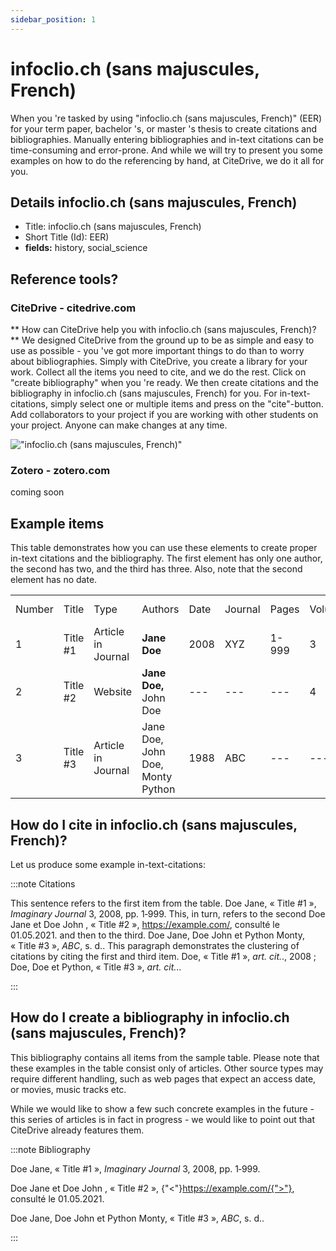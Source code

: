 ```yaml
---
sidebar_position: 1
---
```


# infoclio.ch (sans majuscules, French)

When you 're tasked by using "infoclio.ch (sans majuscules, French)" (EER) for your term paper, bachelor 's, or master 's thesis to create citations and bibliographies.
Manually entering bibliographies and in-text citations can be time-consuming and error-prone. And while we will try to present you some examples on how to do the referencing by hand, at CiteDrive, we do it all for you.

## Details  infoclio.ch (sans majuscules, French)
* Title: infoclio.ch (sans majuscules, French)
* Short Title (Id): EER)
* **fields:** history, social_science

## Reference tools?
### CiteDrive - citedrive.com
** How can CiteDrive help you with infoclio.ch (sans majuscules, French)? **
We designed CiteDrive from the ground up to be as simple and easy to use as possible - you 've got more important things to do than to worry about bibliographies. Simply with CiteDrive, you create a library for your work. Collect all the items you need to cite, and we do the rest. Click on "create bibliography" when you 're ready. We then create citations and the bibliography in infoclio.ch (sans majuscules, French) for you. For in-text-citations, simply select one or multiple items and press on the "cite"-button. Add collaborators to your project if you are working with other students on your project. Anyone can make changes at any time.


!["infoclio.ch (sans majuscules, French)"](images/infoclioch-sans-majuscules-french.svg "Choose infoclio.ch (sans majuscules, French) in the CiteDrive App")

### Zotero - zotero.com

coming soon

## Example items

This table demonstrates how you can use these elements to create proper in-text citations and the bibliography. The first element has only one author, the second has two, and the third has three. Also, note that the second element has no date.


<table>
  <tr>
   <td>Number
   </td>
   <td>Title
   </td>
   <td>Type
   </td>
   <td>Authors
   </td>
   <td>Date
   </td>
   <td>Journal
   </td>
   <td>Pages
   </td>
   <td>Volume
   </td>
   <td>Issue
   </td>
   <td>Access Date
   </td>
  </tr>
  <tr>
   <td>1
   </td>
   <td>Title #1
   </td>
   <td>Article in Journal
   </td>
   <td><strong>Jane Doe</strong>
   </td>
   <td>2008
   </td>
   <td>XYZ
   </td>
   <td>1-999
   </td>
   <td>3
   </td>
   <td>2
   </td>
   <td>--
   </td>
  </tr>
  <tr>
   <td>
2
   </td>
   <td>Title #2
   </td>
   <td>Website
   </td>
   <td><strong>Jane Doe, </strong>John Doe
   </td>
   <td>---
   </td>
   <td>---
   </td>
   <td>---
   </td>
   <td>4
   </td>
   <td>---
   </td>
   <td>2020-05-01
   </td>
  </tr>
  <tr>
   <td>3
   </td>
   <td>Title #3
   </td>
   <td>Article in Journal
   </td>
   <td>Jane Doe, John Doe, Monty Python
   </td>
   <td>1988
   </td>
   <td>ABC
   </td>
   <td>---
   </td>
   <td>---
   </td>
   <td>16
   </td>
   <td>---
   </td>
  </tr>
</table>



## How do I cite in  infoclio.ch (sans majuscules, French)?

Let us produce some example in-text-citations:

:::note Citations


This sentence refers to the first item from the table. Doe Jane, « Title #1 », <i>Imaginary Journal</i> 3, 2008, pp. 1‑999. This, in turn, refers to the second Doe Jane et Doe John , « Title #2 », <https://example.com/>, consulté le 01.05.2021.
and then to the third.  Doe Jane, Doe John et Python Monty, « Title #3 », <i>ABC</i>, s. d..
This paragraph demonstrates the clustering of citations by citing the first and third item. Doe, « Title #1 », <i>art. cit.</i>., 2008 ; Doe, Doe et Python, « Title #3 », <i>art. cit.</i>..

:::

## How do I create a bibliography in infoclio.ch (sans majuscules, French)?

This bibliography contains all items from the sample table. Please note that these examples in the table consist only of articles. Other source types may require different handling, such as web pages that expect an access date, or movies, music tracks etc.

While we would like to show a few such concrete examples in the future - this series of articles is in fact in progress - we would like to point out that CiteDrive already features them.

:::note Bibliography

Doe Jane, « Title #1 », <i>Imaginary Journal</i> 3, 2008, pp. 1‑999.

Doe Jane et Doe John , « Title #2 », {"<"}https://example.com/{">"}, consulté le 01.05.2021.

Doe Jane, Doe John et Python Monty, « Title #3 », <i>ABC</i>, s. d..



:::


        